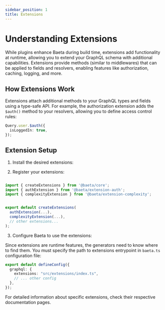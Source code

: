 ```yaml
---
sidebar_position: 1
title: Extensions
---
```


# Understanding Extensions

While plugins enhance Baeta during build time, extensions add functionality at runtime, allowing you to extend your GraphQL schema with additional capabilities. Extensions provide methods (similar to middlewares) that can be applied to fields and resolvers, enabling features like authorization, caching, logging, and more.

## How Extensions Work

Extensions attach additional methods to your GraphQL types and fields using a type-safe API. For example, the authorization extension adds the `$auth()` method to your resolvers, allowing you to define access control rules:

```typescript
Query.user.$auth({
  isLoggedIn: true,
});
```

## Extension Setup

1. Install the desired extensions:


<PackageManagerAdd package="@baeta/extension-auth @baeta/extension-complexity" />

2. Register your extensions:

```typescript

import { createExtensions } from '@baeta/core';
import { authExtension } from '@baeta/extension-auth';
import { complexityExtension } from '@baeta/extension-complexity';


export default createExtensions(
  authExtension(...),
  complexityExtension(...),
  // other extensions...
);
```

3. Configure Baeta to use the extensions:

Since extensions are runtime features, the generators need to know where to find them.
You must specify the path to extensions entrypoint in `baeta.ts` configuration file:

```typescript
export default defineConfig({
  graphql: {
    extensions: "src/extensions/index.ts",
    // ... other config
  },
});
```

For detailed information about specific extensions, check their respective documentation pages.
